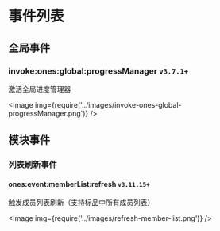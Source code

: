 
# 事件列表

## 全局事件

### invoke:ones:global:progressManager `v3.7.1+`

激活全局进度管理器

<Image img={require('../images/invoke-ones-global-progressManager.png')} />

## 模块事件

### 列表刷新事件

#### ones:event:memberList:refresh `v3.11.15+`

触发成员列表刷新（支持标品中所有成员列表）

<Image img={require('../images/refresh-member-list.png')} />
